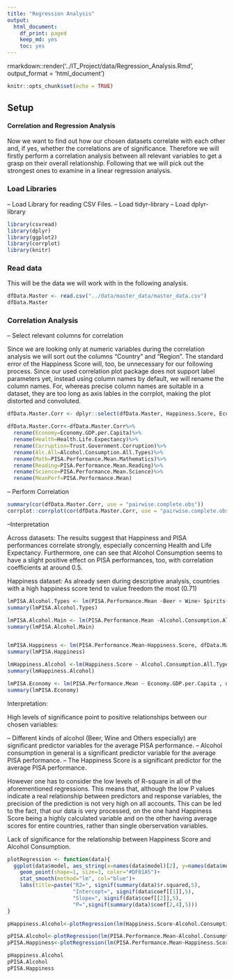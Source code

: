 ```yaml
---
title: "Regression Analysis"
output:
  html_document:
    df_print: paged
    keep_md: yes
    toc: yes
---
```

rmarkdown::render('../IT_Project/data/Regression_Analysis.Rmd', output_format = 'html_document')

```r
knitr::opts_chunk$set(echo = TRUE)
```

## Setup

#### Correlation and Regression Analysis

Now we want to find out how our chosen datasets correlate with each other and, if yes, whether the correlations are of significance. Therefore we will firstly perform a correlation analysis between all relevant variables to get a grasp on their overall relationship. Following that we will pick out the strongest ones to examine in a linear regression analysis. 

### Load Libraries 

-- Load Library for reading CSV Files.
-- Load tidyr-library
-- Load dplyr-library

```r
library(csvread)
library(dplyr)
library(ggplot2)
library(corrplot)
library(knitr)
```
### Read data

This will be the data we will work with in the following analysis.
```r

dfData.Master <- read.csv("../data/master_data/master_data.csv")
dfData.Master
```

### Correlation Analysis

-- Select relevant columns for correlation

Since we are looking only at numeric variables during the correlation analysis we will sort out the columns "Country" and "Region". The standard error of the Happiness Score will, too, be unnecessary for our following process.
Since our used correlation plot package does not support label parameters yet, instead using column names by default, we will rename the column names. For, whereas precise column names are suitable in a dataset, they are too long as axis lables in the corrplot, making the plot distorted and convoluted. 

```r
dfData.Master.Corr <- dplyr::select(dfData.Master, Happiness.Score, Economy.GDP.per.Capita, Family, Health.Life.Expectancy,Freedom, Trust.Government.Corruption, Generosity, Dystopia.Residual,Alcohol.Consumption.All.Types,Beer, Wine, Spirits, Other, dplyr::contains("PISA"))

dfData.Master.Corr<-dfData.Master.Corr%>%
  rename(Economy=Economy.GDP.per.Capita)%>%
  rename(Health=Health.Life.Expectancy)%>%
  rename(Corruption=Trust.Government.Corruption)%>%
  rename(Alc.All=Alcohol.Consumption.All.Types)%>%
  rename(Math=PISA.Performance.Mean.Mathematics)%>%
  rename(Reading=PISA.Performance.Mean.Reading)%>%
  rename(Science=PISA.Performance.Mean.Science)%>%
  rename(MeanPerf=PISA.Performance.Mean)

```

-- Perform Correlation

```r

summary(cor(dfData.Master.Corr, use = "pairwise.complete.obs"))
corrplot::corrplot(cor(dfData.Master.Corr, use = "pairwise.complete.obs"), method="number",tl.cex = 0.7, number.digits = 2, number.cex = 0.6, addrect = 5)

```

--Interpretation

Across datasets:
The results suggest that Happiness and PISA performances correlate strongly, especially concerning Health and Life Expectancy. Furthermore, one can see that Alcohol Consumption seems to have a slight positive effect on PISA performances, too, with correlation coefficients at around 0.5.

Happiness dataset:
As already seen during descriptive analysis, countries with a high happiness score tend to value freedom the most (0.71)

```r

lmPISA.Alcohol.Types <- lm(PISA.Performance.Mean ~Beer + Wine+ Spirits+Other, dfData.Master)
summary(lmPISA.Alcohol.Types)

lmPISA.Alcohol.Main <- lm(PISA.Performance.Mean ~Alcohol.Consumption.All.Types, dfData.Master)
summary(lmPISA.Alcohol.Main)


lmPISA.Happiness <- lm(PISA.Performance.Mean~Happiness.Score, dfData.Master)
summary(lmPISA.Happiness)

lmHappiness.Alcohol <-lm(Happiness.Score ~ Alcohol.Consumption.All.Types, dfData.Master)
summary(lmHappiness.Alcohol)

lmPISA.Economy <- lm(PISA.Performance.Mean ~ Economy.GDP.per.Capita , dfData.Master)
summary(lmPISA.Economy)


```

Interpretation:

High levels of significance point to positive relationships between our chosen variables:

-- Different kinds of alcohol (Beer, Wine and Others especially) are significant predictor variables for the average PISA performance.
-- Alcohol consumption in general is a significant predictor variable for the average PISA performance.
-- The Happiness Score is a significant predictor for the average PISA performance.

However one has to consider the low levels of R-square in all of the aforementioned regressions. This means that, although the low P values indicate a real relationship between predictors and response variables, the precision of the prediction is not very high on all accounts.
This can be led to the fact, that our data is very processed, on the one hand Happiness Score being a highly calculated variable and on the other having average scores for entire countries, rather than single oberservation variables. 


Lack of significance for the relationship between Happiness Score and Alcohol Consumption. 




```r

plotRegression <- function(data){
  ggplot(data$model, aes_string(x=names(data$model)[2], y=names(data$model)[1]))+
    geom_point(shape=1, size=3, color="#DF01A5")+
    stat_smooth(method="lm", col="blue")+
    labs(title=paste("R2=", signif(summary(data)$r.squared,5),
                     "Intercept=", signif(data$coef[[1]],5),
                     "Slope=", signif(data$coef[[2]],5),
                     "P=",signif(summary(data)$coef[2,4],5)))
}

pHappiness.Alcohol<-plotRegression(lm(Happiness.Score~Alcohol.Consumption.All.Types, dfData.Master))

pPISA.Alcohol<-plotRegression(lm(PISA.Performance.Mean~Alcohol.Consumption.All.Types, dfData.Master))
pPISA.Happiness<-plotRegression(lm(PISA.Performance.Mean~Happiness.Score, dfData.Master))

pHappiness.Alcohol
pPISA.Alcohol
pPISA.Happiness
```

